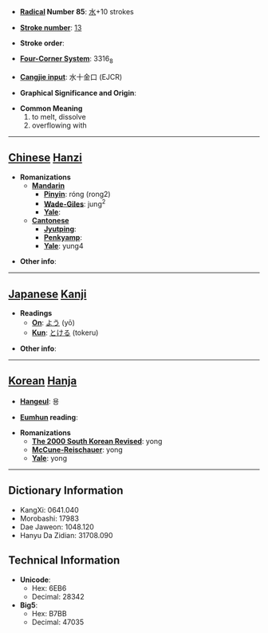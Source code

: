 * '''[[Wiktionary:Chinese radical index| Radical]] Number 85''': [[Wiktionary:Chinese radical index 水|水]]+10 strokes

* '''[[Wiktionary:Chinese total strokes index|Stroke number]]''': [[Wiktionary:Chinese total strokes index 13|13]]

* '''Stroke order''': 

* '''[[Wiktionary:Chinese four corner index|Four-Corner System]]''': 3316<sub>8</sub>

* '''[[Wiktionary:Chinese Cangjie index|Cangjie input]]''': 水十金口 (EJCR)

* '''Graphical Significance and Origin''': 

* '''Common Meaning'''
*#to melt, dissolve
*# overflowing with


----

== [[Chinese]] [[Hanzi]] ==

* '''Romanizations'''
** '''[[Mandarin]]'''
*** '''[[Pinyin]]''': róng (rong2)
*** '''[[Wade-Giles]]''': jung<sup>2</sup>
*** '''[[Yale]]''': 
** '''[[Cantonese]]'''
*** '''[[Jyutping]]''':
*** '''[[Penkyamp]]''': 
*** '''[[Yale]]''': yung4

* '''Other info''': 

----

== [[Japanese]] [[Kanji]] ==

* '''Readings'''
** '''[[On]]''': [[よう]] (yō)
** '''[[Kun]]''': [[とける]] (tokeru)

* '''Other info''':  

----

== [[Korean]] [[Hanja]] ==

* '''[[Hangeul]]''': 용

* '''[[Eumhun]] reading''': 

* '''Romanizations'''
** '''[[The 2000 South Korean Revised Romanization|The 2000 South Korean Revised]]''': yong
** '''[[McCune-Reischauer]]''': yong
** '''[[Yale]]''': yong

----

== Dictionary Information ==

* KangXi: 0641.040
* Morobashi: 17983
* Dae Jaweon: 1048.120
* Hanyu Da Zidian: 31708.090

== Technical Information ==

* '''Unicode''':
** Hex: 6EB6
** Decimal: 28342
* '''Big5''':
** Hex: B7BB
** Decimal: 47035
